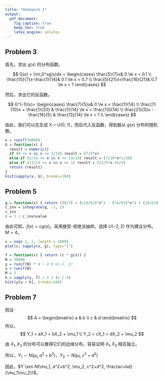 ```yaml
---
title: "Homework 1"
output:
  pdf_document:
    fig_caption: true
    keep_tex: true
    latex_engine: xelatex
---
```


## Problem 3

首先，求出 g(x) 的分布函数。

$$
G(x) = \int_0^xg(x)dx =
\begin{cases}
\frac{5}{7}x& 0 \le x < 0.1 \\
\frac{10}{7}x-\frac{1}{14}& 0.1 \le x < 0.7 \\
\frac{5}{21}x+\frac{16}{21}& 0.7 \le x < 1
\end{cases}
$$

然后，求出它的反函数。

$$
G^{-1}(x)=
\begin{cases}
\frac{7}{5}x& 0 \le x < \frac{1}{14} \\
\frac{7}{10}x + \frac{1}{20} & \frac{1}{14} \le x < \frac{13}{14} \\
\frac{21}{5}x - \frac{16}{5} & \frac{13}{14} \le x < 1 \\
\end{cases}
$$

由此，我们可以先生成 X ~ U(0, 1)，而后代入反函数，得到服从 g(x) 分布的随机数。

```r
x = runif(30000)
G = function(x) {
  result = numeric()
  if (0 <= x && x <= 1/14) result = (7/5*x)
  else if (1/14 <= x && x <= 13/14) result = (7/10*x+1/20)
  else if (13/14 <= x && x <= 1) result = (21/5*x-16/5)
  return (result)
}
hist(sapply(x, G), breaks=100)
```

## Problem 5

```r
g = function(x) { return ((8/7) + (118/63)*x^2 - (74/63)*x^4 + (10/63)*x^6) }
c_inv = integrate(g, -2, 2)
c_inv
c = 1 / c_inv$value
```

由此可知，$f(x) = cg(x)$。采用接受-拒绝法抽样。选择 $U(-2, 2)$ 作为建议分布。 $M = 4$。

```r
x = seq(-2, 2, length = 1000)
plot(x, sapply(x, g), type="l")
```

```r
f = function(x) { return (c * g(x)) }
N = 50000
y = runif(N) * 4 - 2 # U(-2, 2)
u = runif(N)
M = 3
h = sapply(y, f) / 4 / (1 / 4)
hist(y[u < h], breaks=100)
```

## Problem 7

假设 
$$
A = \begin{bmatrix}
a & b \\
c & d
\end{bmatrix}
$$
所以，
$$
Y_1 = aX_1 + bX_2 + \mu_1 \\
Y_2 = cX_1 + dX_2 + \mu_2
$$

由 $X_1, X_2$ 的分布可以推得它们的边缘分布。容易证明 $X_1, X_2$ 相互独立。

所以，$Y_1 \sim N(\mu_1, a^2+b^2)$，$Y_2 \sim N(\mu_1, c^2+d^2)$

因此，$Y \sim N(\mu_1, a^2+b^2, \mu_2, c^2+d^2, \frac{ac+bd}{\mu_1\mu_2})$。


